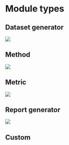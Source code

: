 # Module types

## Dataset generator

![](formats/figures/dataset_generator.svg)


## Method

![](formats/figures/method.svg)


## Metric

![](formats/figures/metric.svg)


## Report generator

![](formats/figures/report_generator.svg)


## Custom

